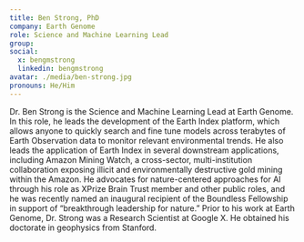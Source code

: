 ```yaml
---
title: Ben Strong, PhD
company: Earth Genome
role: Science and Machine Learning Lead
group:
social:
  x: bengmstrong
  linkedin: bengmstrong
avatar: ./media/ben-strong.jpg
pronouns: He/Him
---
```

Dr. Ben Strong is the Science and Machine Learning Lead at Earth Genome. In this role, he leads the development of the Earth Index platform, which allows anyone to quickly search and fine tune models across terabytes of Earth Observation data to monitor relevant environmental trends. He also leads the application of Earth Index in several downstream applications, including Amazon Mining Watch, a cross-sector, multi-institution collaboration exposing illicit and environmentally destructive gold mining within the Amazon. He advocates for nature-centered approaches for AI through his role as XPrize Brain Trust member and other public roles, and he was recently named an inaugural recipient of the Boundless Fellowship in support of “breakthrough leadership for nature.” Prior to his work at Earth Genome, Dr. Strong was a Research Scientist at Google X. He obtained his doctorate in geophysics from Stanford.